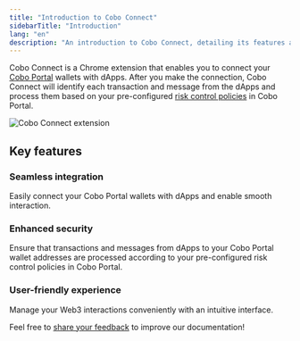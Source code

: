 ```yaml
---
title: "Introduction to Cobo Connect"
sidebarTitle: "Introduction"
lang: "en"
description: "An introduction to Cobo Connect, detailing its features and benefits for seamless integration with decentralized applications and services."
---
```

Cobo Connect is a Chrome extension that enables you to connect your [Cobo Portal](/en/portal/introduction) wallets with dApps. After you make the connection, Cobo Connect will identify each transaction and message from the dApps and process them based on your pre-configured [risk control policies](/en/portal/risk-controls/introduction) in Cobo Portal.

<img src="/en/images/cobo-connect/extension.png" className="screenshot_full_screen" alt="Cobo Connect extension" />

## Key features

### Seamless integration

Easily connect your Cobo Portal wallets with dApps and enable smooth interaction.

### Enhanced security

Ensure that transactions and messages from dApps to your Cobo Portal wallet addresses are processed according to your pre-configured risk control policies in Cobo Portal.

### User-friendly experience

Manage your Web3 interactions conveniently with an intuitive interface.

<Tip>Feel free to [share your feedback](https://forms.zohopublic.com/cobo/form/DocumentFeedbackForm/formperma/QvLOhxJv1_JMsJ-1dleZ8Itb_7rzN-LtgvsDdxosoVI?referrername=manuals) to improve our documentation!</Tip>